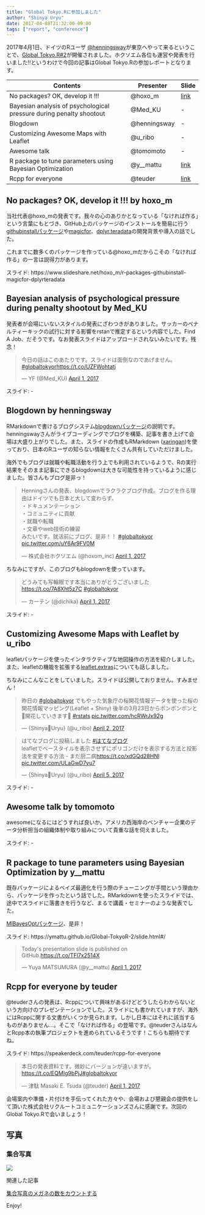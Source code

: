 ```yaml
---
title: "Global Tokyo.Rに参加しました"
author: "Shinya Uryu"
date: 2017-04-08T21:32:00-09:00
tags: ["report", "conference"]
---
```


2017年4月1日、ドイツのRユーザ [\@henningsway](https://twitter.com/henningsway)が東京へやって来るということで、[Global Tokyo.R#2](https://japanr.connpass.com/event/54006/)が開催されました。ホクソエム各位も運営や発表を行いました!!というわけで今回の記事はGlobal Tokyo.Rの参加レポートとなります。

| Contents                                                            | Presenter | Slide |
|---------------------------------------------------------------------|-----------|-------|
| No packages? OK, develop it !!! | @hoxo_m | [link](https://www.slideshare.net/hoxo_m/r-packages-githubinstall-magicfor-dplyrteradata) |
| Bayesian analysis of psychological pressure during penalty shootout | @Med_KU | - |
| Blogdown | @henningsway | - |
| Customizing Awesome Maps with Leaflet | @u_ribo | - |
| Awesome talk | @tomomoto | - |
| R package to tune parameters using Bayesian Optimization | @y__mattu | [link](https://ymattu.github.io/Global-TokyoR-2/slide.html#/) |
| Rcpp for everyone | @teuder | [link](https://speakerdeck.com/teuder/rcpp-for-everyone) |

## No packages? OK, develop it !!! by hoxo_m

当社代表\@hoxo_mの発表です。我々の心のありかとなっている「なければ作る」という言葉にもとづき、GitHub上のパッケージのインストールを簡易に行う[githubinstallパッケージ](https://cran.rstudio.com/web/packages/githubinstall/)や[magicfor](https://cran.rstudio.com/web/packages/magicfor/)、[dplyr.teradata](https://github.com/hoxo-m/dplyr.teradata)の開発背景や導入の話でした。

これまでに数多くのパッケージを作っている\@hoxo_mだからこその「なければ作る」の一言は説得力があります。

スライド: https://www.slideshare.net/hoxo_m/r-packages-githubinstall-magicfor-dplyrteradata

## Bayesian analysis of psychological pressure during penalty shootout by Med_KU

発表者が会場にいないスタイルの発表にざわつきがありました。サッカーのペナルティーキックの試行に対する影響をrstanで推定するという内容でした。Find A Job、だそうです。なお発表スライドはアップロードされないみたいです。残念！

<blockquote class="twitter-tweet" data-lang="en"><p lang="ja" dir="ltr">今日の話はこのあたりです。スライドは面倒なのであげません。 <a href="https://twitter.com/hashtag/globaltokyor?src=hash">#globaltokyor</a><a href="https://t.co/UZFWohtatj">https://t.co/UZFWohtatj</a></p>&mdash; YF (@Med_KU) <a href="https://twitter.com/Med_KU/status/848063699579424769">April 1, 2017</a></blockquote> <script async src="//platform.twitter.com/widgets.js" charset="utf-8"></script>

スライド: -

## Blogdown by henningsway

RMarkdownで書けるブログシステム[blogdownパッケージ](https://github.com/rstudio/blogdown)の説明です。henningswayさんがライブコーディングでブログを構築、記事を書き上げて会場は大盛り上がりでした。また、スライドの作成もRMarkdown ([xaringan](https://github.com/yihui/xaringan))を使っており、日本のRユーザの知らない情報をたくさん共有していただけました。

海外でもブログは就職や転職活動を行う上でも利用されているようで、Rの実行結果をそのまま記事にできるblogdownは大きな可能性を持っているように感じました。皆さんもブログ是非っ！

<blockquote class="twitter-tweet" data-lang="en"><p lang="ja" dir="ltr">Henningさんの発表、blogdownでラクラクブログ作成。ブログを作る理由はドイツでも日本と大して変わらず、<br>・ドキュメンテーション<br>・コミュニティに貢献<br>・就職や転職<br>・文章やweb技術の練習<br>みたいです。就活前にブログ、是非！！ <a href="https://twitter.com/hashtag/globaltokyor?src=hash">#globaltokyor</a> <a href="https://t.co/uY6Ar9FV0M">pic.twitter.com/uY6Ar9FV0M</a></p>&mdash; 株式会社ホクソエム (@hoxom_inc) <a href="https://twitter.com/hoxom_inc/status/848083410484568065">April 1, 2017</a></blockquote> <script async src="//platform.twitter.com/widgets.js" charset="utf-8"></script>

ちなみにですが、このブログもblogdownを使っています。

<blockquote class="twitter-tweet" data-lang="en"><p lang="ja" dir="ltr">どうみても写輪眼です本当にありがとうございました <a href="https://t.co/7A8Xht5z7C">https://t.co/7A8Xht5z7C</a> <a href="https://twitter.com/hashtag/globaltokyor?src=hash">#globaltokyor</a></p>&mdash; カーテン (@dichika) <a href="https://twitter.com/dichika/status/848080725857386498">April 1, 2017</a></blockquote> <script async src="//platform.twitter.com/widgets.js" charset="utf-8"></script>

スライド: -

## Customizing Awesome Maps with Leaflet by u_ribo

leafletパッケージを使ったインタラクティブな地図操作の方法を紹介しました。また、leafletの機能を拡張する[leaflet.extras](https://github.com/bhaskarvk/leaflet.extras)についても話しました。

ちなみにこんなことをしていました。スライドは公開しておりません。すみません！

<blockquote class="twitter-tweet" data-lang="en"><p lang="ja" dir="ltr">昨日の <a href="https://twitter.com/hashtag/globaltokyor?src=hash">#globaltokyor</a> でもやった気象庁の桜開花情報データを使った桜の開花情報マッピング(Leaflet + Shiny) 後半の3月23日からポンポンポンと🌸開花していきます🍡 <a href="https://twitter.com/hashtag/rstats?src=hash">#rstats</a> <a href="https://t.co/hcRWrJx92g">pic.twitter.com/hcRWrJx92g</a></p>&mdash; {Shinya🍉Uryu} (@u_ribo) <a href="https://twitter.com/u_ribo/status/848527196981297154">April 2, 2017</a></blockquote> <script async src="//platform.twitter.com/widgets.js" charset="utf-8"></script>

<blockquote class="twitter-tweet" data-lang="en"><p lang="ja" dir="ltr">はてなブログに投稿しました <a href="https://twitter.com/hashtag/%E3%81%AF%E3%81%A6%E3%81%AA%E3%83%96%E3%83%AD%E3%82%B0?src=hash">#はてなブログ</a><br>leafletでベースタイルを表示させずにポリゴンだけを表示する方法と投影法を変更する方法 - まだ厨二病<a href="https://t.co/xdGQd28HNl">https://t.co/xdGQd28HNl</a> <a href="https://t.co/ULaGwD7yu7">pic.twitter.com/ULaGwD7yu7</a></p>&mdash; {Shinya🍉Uryu} (@u_ribo) <a href="https://twitter.com/u_ribo/status/849412792415395842">April 5, 2017</a></blockquote> <script async src="//platform.twitter.com/widgets.js" charset="utf-8"></script>

スライド: -



## Awesome talk by tomomoto

awesomeになるにはどうすれば良いか。アメリカ西海岸のベンチャー企業のデータ分析担当の組織体制や取り組みについて貴重な話を伺えました。

スライド: -

## R package to tune parameters using Bayesian Optimization by y__mattu

既存パッケージによるベイズ最適化を行う際のチューニングが手間という理由から、パッケージを作ったという話でした。RMarkdownを使ったスライドでは、途中でスライドに落書きを行うなど、まるで講義・セミナーのような発表でした。

[MlBayesOptパッケージ](https://github.comymattu/MlBayesOpt)、是非！

スライド: https://ymattu.github.io/Global-TokyoR-2/slide.html#/

<blockquote class="twitter-tweet" data-lang="en"><p lang="en" dir="ltr">Today&#39;s presentation slide is published on GitHub.<a href="https://t.co/TFl7x2514X">https://t.co/TFl7x2514X</a></p>&mdash; Yuya MATSUMURA (@y__mattu) <a href="https://twitter.com/y__mattu/status/848065272762187777">April 1, 2017</a></blockquote> <script async src="//platform.twitter.com/widgets.js" charset="utf-8"></script>

## Rcpp for everyone by teuder

\@teuderさんの発表は、Rcppについて興味があるけどどうしたらわからないという方向けのプレゼンテーションでした。スライドにも書かれていますが、海外にはRcppに関する文書がいくつか見られます。しかし日本にはそれに該当するものがありません...。そこで「なければ作る」の登場です。\@teuderさんはなんとRcpp本の執筆プロジェクトを進められているそうです！こちらも期待ですね。

スライド: https://speakerdeck.com/teuder/rcpp-for-everyone

<blockquote class="twitter-tweet" data-lang="en"><p lang="ja" dir="ltr">本日の発表資料です。微妙にバージョンが違いますが。<a href="https://t.co/EQMIg9bPjJ">https://t.co/EQMIg9bPjJ</a><a href="https://twitter.com/hashtag/globaltokyor?src=hash">#globaltokyor</a></p>&mdash; 津駄 Masaki E. Tsuda (@teuder) <a href="https://twitter.com/teuder/status/848148912024178689">April 1, 2017</a></blockquote> <script async src="//platform.twitter.com/widgets.js" charset="utf-8"></script>

会場案内や準備・片付けを手伝ってくれた方々や、会場および懇親会の提供をして頂いた株式会社リクルートコミュニケーションズさんに感謝です。次回のGlobal Tokyo.Rで会いましょう！

## 写真

### 集合写真

<img src='../../../../../../../img/globaltokyor_photo1.jpeg' align='center'>

関連した記事

[集合写真のメガネの数をカウントする](http://d.hatena.ne.jp/dichika/20170402/p1)

Enjoy!
